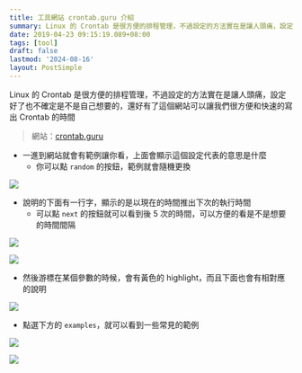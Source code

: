 ```yaml
---
title: 工具網站 crontab.guru 介紹
summary: Linux 的 Crontab 是很方便的排程管理，不過設定的方法實在是讓人頭痛，設定好了也不確定是不是自己想要的，還好有了這個網站可以讓我們很方便和快速的寫出 Crontab 的時間
date: 2019-04-23 09:15:19.089+08:00
tags: [tool]
draft: false
lastmod: '2024-08-16'
layout: PostSimple
---
```


Linux 的 Crontab 是很方便的排程管理，不過設定的方法實在是讓人頭痛，設定好了也不確定是不是自己想要的，還好有了這個網站可以讓我們很方便和快速的寫出 Crontab 的時間

> 網站：[crontab.guru](https://crontab.guru/)

- 一進到網站就會有範例讓你看，上面會顯示這個設定代表的意思是什麼
  - 你可以點 `random` 的按鈕，範例就會隨機更換

![](/static/images/404.webp)

- 說明的下面有一行字，顯示的是以現在的時間推出下次的執行時間
  - 可以點 `next` 的按鈕就可以看到後 5 次的時間，可以方便的看是不是想要的時間間隔

![](/static/images/404.webp)

![](/static/images/404.webp)

- 然後游標在某個參數的時候，會有黃色的 highlight，而且下面也會有相對應的說明

![](/static/images/404.webp)

- 點選下方的 `examples`，就可以看到一些常見的範例

![](/static/images/404.webp)

![](/static/images/404.webp)
